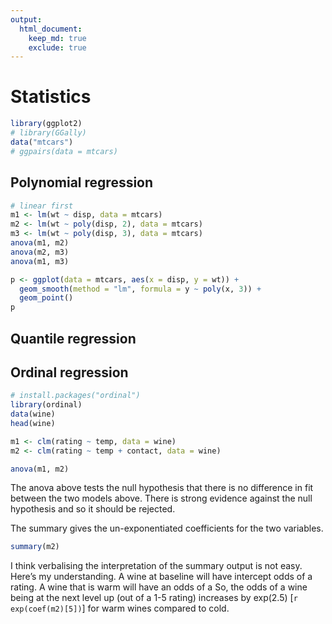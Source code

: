 ```yaml
---
output: 
  html_document:
    keep_md: true
    exclude: true
---
```


# Statistics

```r
library(ggplot2)
# library(GGally)
data("mtcars")
# ggpairs(data = mtcars)

```

## Polynomial regression

```r
# linear first
m1 <- lm(wt ~ disp, data = mtcars)
m2 <- lm(wt ~ poly(disp, 2), data = mtcars)
m3 <- lm(wt ~ poly(disp, 3), data = mtcars)
anova(m1, m2)
anova(m2, m3)
anova(m1, m3)

p <- ggplot(data = mtcars, aes(x = disp, y = wt)) + 
  geom_smooth(method = "lm", formula = y ~ poly(x, 3)) + 
  geom_point()
p
```

## Quantile regression

## Ordinal regression

```r
# install.packages("ordinal")
library(ordinal)
data(wine)
head(wine)

m1 <- clm(rating ~ temp, data = wine)
m2 <- clm(rating ~ temp + contact, data = wine)

anova(m1, m2)
```

The anova above tests the null hypothesis that there is no difference in fit between the two models above. 
There is strong evidence against the null hypothesis and so it should be rejected. 

The summary gives the un-exponentiated coefficients for the two variables. 

```r
summary(m2)
```

I think verbalising the interpretation of the summary output is not easy. 
Here's my understanding. 
A wine at baseline will have intercept odds of a rating. 
A wine that is warm will have an odds of a 
So, the odds of a wine being at the next level up (out of a 1-5 rating) increases by exp(2.5) [`r exp(coef(m2)[5])`] for warm wines compared to cold. 
